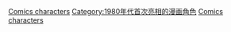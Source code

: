 {{cat topic in year| topic=首次亮相的漫画角色| year=1982}}

[[Category:1982年漫畫|Comics characters]]
[[Category:1980年代首次亮相的漫画角色|Category:1980年代首次亮相的漫画角色]]
[[Category:1982年面世的虛構角色|Comics characters]]